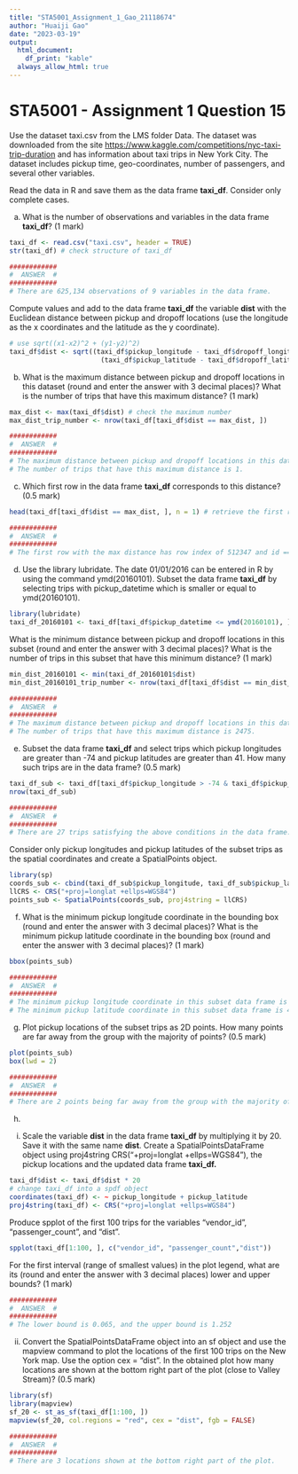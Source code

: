 ```yaml
---
title: "STA5001_Assignment_1_Gao_21118674"
author: "Huaiji Gao"
date: "2023-03-19"
output:
  html_document:
    df_print: "kable"
  always_allow_html: true
---
```


# STA5001 - Assignment 1 Question 15

Use the dataset taxi.csv from the LMS folder Data. The dataset was downloaded from the site <https://www.kaggle.com/competitions/nyc-taxi-trip-duration> and has information about taxi trips in New York City. The dataset includes pickup time, geo-coordinates, number of passengers, and several other variables.

Read the data in R and save them as the data frame **taxi_df**. Consider only complete cases.

a.  What is the number of observations and variables in the data frame **taxi_df**? (1 mark)

```r
taxi_df <- read.csv("taxi.csv", header = TRUE)
str(taxi_df) # check structure of taxi_df

############
#  ANSWER  #
############
# There are 625,134 observations of 9 variables in the data frame.
```

Compute values and add to the data frame **taxi_df** the variable **dist** with the Euclidean distance between pickup and dropoff locations (use the longitude as the x coordinates and the latitude as the y coordinate).

```r
# use sqrt((x1-x2)^2 + (y1-y2)^2)
taxi_df$dist <- sqrt((taxi_df$pickup_longitude - taxi_df$dropoff_longitude)^2 + 
                       (taxi_df$pickup_latitude - taxi_df$dropoff_latitude)^2)
```

b.  What is the maximum distance between pickup and dropoff locations in this dataset (round and enter the answer with 3 decimal places)? What is the number of trips that have this maximum distance? (1 mark)

```r
max_dist <- max(taxi_df$dist) # check the maximum number
max_dist_trip_number <- nrow(taxi_df[taxi_df$dist == max_dist, ])

############
#  ANSWER  #
############
# The maximum distance between pickup and dropoff locations in this dataset is 10.385
# The number of trips that have this maximum distance is 1.
```

c.  Which first row in the data frame **taxi_df** corresponds to this distance? (0.5 mark)

```r
head(taxi_df[taxi_df$dist == max_dist, ], n = 1) # retrieve the first row.

############
#  ANSWER  #
############
# The first row with the max distance has row index of 512347 and id == id2776665
```

d.  Use the library lubridate. The date 01/01/2016 can be entered in R by using the command ymd(20160101). Subset the data frame **taxi_df** by selecting trips with pickup_datetime which is smaller or equal to ymd(20160101).

```r
library(lubridate)
taxi_df_20160101 <- taxi_df[taxi_df$pickup_datetime <= ymd(20160101), ]
```

What is the minimum distance between pickup and dropoff locations in this subset (round and enter the answer with 3 decimal places)? What is the number of trips in this subset that have this minimum distance? (1 mark)

```r
min_dist_20160101 <- min(taxi_df_20160101$dist)
min_dist_20160101_trip_number <- nrow(taxi_df[taxi_df$dist == min_dist_20160101, ])

############
#  ANSWER  #
############
# The maximum distance between pickup and dropoff locations in this dataset is 0.000
# The number of trips that have this maximum distance is 2475.
```

e.  Subset the data frame **taxi_df** and select trips which pickup longitudes are greater than -74 and pickup latitudes are greater than 41. How many such trips are in the data frame? (0.5 mark)

```r
taxi_df_sub <- taxi_df[taxi_df$pickup_longitude > -74 & taxi_df$pickup_latitude > 41, ]
nrow(taxi_df_sub)

############
#  ANSWER  #
############
# There are 27 trips satisfying the above conditions in the data frame.
```

Consider only pickup longitudes and pickup latitudes of the subset trips as the spatial coordinates and create a SpatialPoints object.

```r
library(sp)
coords_sub <- cbind(taxi_df_sub$pickup_longitude, taxi_df_sub$pickup_latitude)
llCRS <- CRS("+proj=longlat +ellps=WGS84")
points_sub <- SpatialPoints(coords_sub, proj4string = llCRS)
```

f.  What is the minimum pickup longitude coordinate in the bounding box (round and enter the answer with 3 decimal places)? What is the minimum pickup latitude coordinate in the bounding box (round and enter the answer with 3 decimal places)? (1 mark)

```r
bbox(points_sub)

############
#  ANSWER  #
############
# The minimum pickup longitude coordinate in this subset data frame is -73.949
# The minimum pickup latitude coordinate in this subset data frame is 41.010
```

g.  Plot pickup locations of the subset trips as 2D points. How many points are far away from the group with the majority of points? (0.5 mark)

```r
plot(points_sub)
box(lwd = 2)

############
#  ANSWER  #
############
# There are 2 points being far away from the group with the majority of points.
```

h.
(i) Scale the variable **dist** in the data frame **taxi_df** by multiplying it by 20. Save it with the same name **dist**. Create a SpatialPointsDataFrame object using proj4string CRS("+proj=longlat +ellps=WGS84"), the pickup locations and the updated data frame **taxi_df.**

```r
taxi_df$dist <- taxi_df$dist * 20
# change taxi_df into a spdf object
coordinates(taxi_df) <- ~ pickup_longitude + pickup_latitude
proj4string(taxi_df) <- CRS("+proj=longlat +ellps=WGS84")
```

Produce spplot of the first 100 trips for the variables "vendor_id", "passenger_count", and "dist".
```r
spplot(taxi_df[1:100, ], c("vendor_id", "passenger_count","dist"))
```

For the first interval (range of smallest values) in the plot legend, what are its (round and enter the answer with 3 decimal places) lower and upper bounds? (1 mark) 
```r
############
#  ANSWER  #
############
# The lower bound is 0.065, and the upper bound is 1.252
```
(ii) Convert the SpatialPointsDataFrame object into an sf object and use the mapview command to plot the locations of the first 100 trips on the New York map. Use the option cex = "dist". In the obtained plot how many locations are shown at the bottom right part of the plot (close to Valley Stream)? (0.5 mark)
```r
library(sf)
library(mapview)
sf_20 <- st_as_sf(taxi_df[1:100, ])
mapview(sf_20, col.regions = "red", cex = "dist", fgb = FALSE)

############
#  ANSWER  #
############
# There are 3 locations shown at the bottom right part of the plot.
```